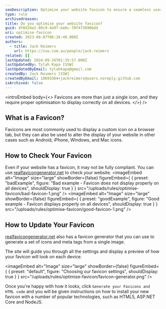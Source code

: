 ```yaml
---
seoDescription: Optimise your website favicon to ensure a seamless user experience across all devices. (Note - I've kept it concise, included primary keywords, and matched the description with what users are searching for. Let me know if you need any further adjustments!)
type: rule
archivedreason:
title: Do you optimise your website favicon?
guid: df8d34e2-89c9-4a97-be6c-70f473890bdd
uri: optimise-favicon
created: 2023-08-07T06:26:49.000Z
authors:
  - title: Jack Reimers
    url: https://ssw.com.au/people/jack-reimers
related: []
lastUpdated: 2024-09-26T01:35:57.000Z
lastUpdatedBy: Tylah Kapa [SSW]
lastUpdatedByEmail: tylahkapa@gmail.com
createdBy: Jack Reimers [SSW]
createdByEmail: 10693364+jackreimers@users.noreply.github.com
isArchived: false
---
```


<introEmbed
  body={<>
Favicons are more than just a single icon, and they require proper optimisation to display correctly on all devices.
  </>}
/>
## What is a Favicon?

Favicons are most commonly used to display a custom icon on a browser tab, but they can also be used to alter the display of your website in other cases such as Android, iPhone, Windows, and Mac icons.

## How to Check Your Favicon

Even if your website has a favicon, it may not be fully compliant.
You can use [realfavicongenerator.net](https://realfavicongenerator.net/favicon_checker) to check your website.
<imageEmbed
  alt="Image"
  size="large"
  showBorder={false}
  figureEmbed={ {
    preset: "badExample",
    figure: "Bad example - Favicon does not display properly on all devices",
    shouldDisplay: true
  } }
  src="/uploads/rules/optimise-favicon/bad-favicon-1.png"
/>
<imageEmbed
  alt="Image"
  size="large"
  showBorder={false}
  figureEmbed={ {
    preset: "goodExample",
    figure: "Good example - Favicon displays properly on all devices",
    shouldDisplay: true
  } }
  src="/uploads/rules/optimise-favicon/good-favicon-1.png"
/>

## How to Update Your Favicon

[realfavicongenerator.net](https://realfavicongenerator.net) also has a favicon generator that you can use to generate a set of icons and meta tags from a single image.

The site will guide you through all the settings and display a preview of how your favicon will look on each device.

<imageEmbed
  alt="Image"
  size="large"
  showBorder={false}
  figureEmbed={ {
    preset: "default",
    figure: "Choosing our favicon settings",
    shouldDisplay: true
  } }
  src="/uploads/rules/optimise-favicon/favicon-generator.png"
/>

Once you're happy with how it looks, click `Generate your Favicons and HTML code` and you will be given instructions on how to install your new favicon with a number of popular technologies, such as HTML5, ASP.NET Core and NodeJS.
